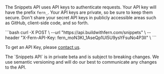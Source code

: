 The Snippets API uses API keys to authenticate requests. Your API key will have the prefix `fern_`. Your API keys are private, so be sure to keep them secure. Don't share your secret API keys in publicly accessible areas such as GitHub, client-side code, and so forth.

<CodeBlocks>
    <CodeBlock title="cURL">
    ```bash
    curl -X POST \
        --url "https://api.buildwithfern.com/snippets" \
        --header "X-Fern-API-Key: fern_moN3KI_1AseQp1UI5U9ysYFsuNo4P3Il" \
    ```
    </CodeBlock>
</CodeBlocks>
    
To get an API Key, please [contact us](mailto:support@buildwithfern.com).

<Callout intent="info">
The `Snippets API` is in private beta and is subject to breaking changes. We  use semantic versioning and will do our best to communicate any changes to the API.
</Callout>